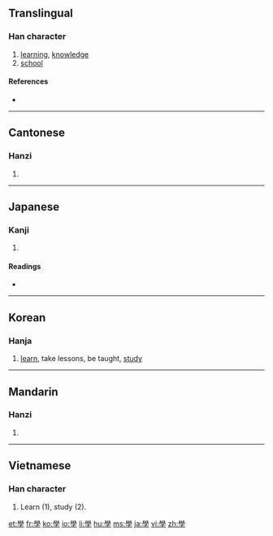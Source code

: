 {{also|学}}
==Translingual==
{{Han stroke|[[Image:學-order.gif]]<br>Traditional stroke order<br>[[Image:學-morder.gif]]<br>Modern stroke order}}

===Han character===
{{Han char|rn=39|rad=子|as=13|sn=16|four=7740<sub>7</sub>|canj=竹月弓木 (HBND)}}

# [[learning]], [[knowledge]]
# [[school]]

====References====
* {{Han ref|kx=0280.280|dkj=07033|dj=0549.270|hdz=21019.110|uh=5B78|ud=23416|bh=BEC7|bd=48839}}

----

==Cantonese==

===Hanzi===
{{yue-hanzi|jyut=|y=hok6}}

# {{defn|Cantonese|sort=子13}}

----

==Japanese==

===Kanji===
{{ja-kanji|grade=|rs=子13}}

# {{defn|Japanese}}

====Readings====
* {{ja-readings|on=[[がく]] (gaku)|kun=[[まなぶ]] (manabu)}}

----

==Korean==

===Hanja===
{{ko-hanja|hangeul=학|rv=hak|mr=hak|y=hak|eumhun=배우다|ehrv=bae-uda|ehmr=paeuda|ehy=pay.uta}}

# [[learn]], take lessons, be taught, [[study]]

----

==Mandarin==

===Hanzi===
{{cmn-hanzi|sim=学|pin=[[xué]] ([[xue2]])|wg=hsüeh<sup>2</sup>}}

# {{defn|Mandarin|sort=子13}}

----

==Vietnamese==

===Han character===
{{vi-hantu|[[học]], [[hục]]|rs=子13}}

# Learn (1), study (2).

[[et:學]]
[[fr:學]]
[[ko:學]]
[[io:學]]
[[li:學]]
[[hu:學]]
[[ms:學]]
[[ja:學]]
[[vi:學]]
[[zh:學]]